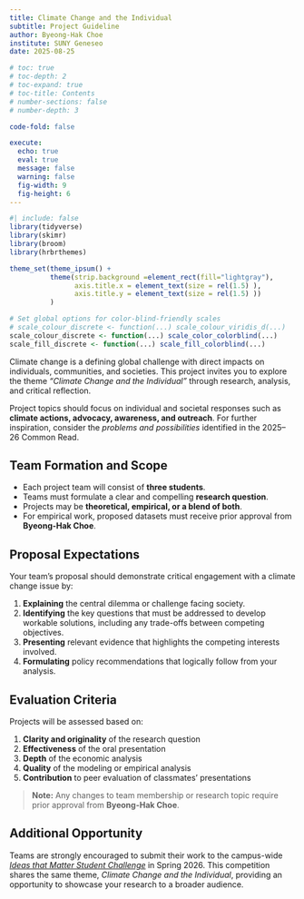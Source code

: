```yaml
---
title: Climate Change and the Individual
subtitle: Project Guideline
author: Byeong-Hak Choe
institute: SUNY Geneseo
date: 2025-08-25

# toc: true
# toc-depth: 2
# toc-expand: true
# toc-title: Contents
# number-sections: false
# number-depth: 3

code-fold: false

execute:
  echo: true
  eval: true
  message: false
  warning: false
  fig-width: 9
  fig-height: 6
---
```

```r
#| include: false
library(tidyverse)
library(skimr)
library(broom)
library(hrbrthemes)

theme_set(theme_ipsum() +
          theme(strip.background =element_rect(fill="lightgray"),
                axis.title.x = element_text(size = rel(1.5) ),
                axis.title.y = element_text(size = rel(1.5) ))
          )

# Set global options for color-blind-friendly scales
# scale_colour_discrete <- function(...) scale_colour_viridis_d(...)
scale_colour_discrete <- function(...) scale_color_colorblind(...)
scale_fill_discrete <- function(...) scale_fill_colorblind(...)
```



Climate change is a defining global challenge with direct impacts on individuals, communities, and societies. This project invites you to explore the theme *“Climate Change and the Individual”* through research, analysis, and critical reflection.

Project topics should focus on individual and societal responses such as **climate actions, advocacy, awareness, and outreach**. For further inspiration, consider the *problems and possibilities* identified in the 2025–26 Common Read.

## Team Formation and Scope
- Each project team will consist of **three students**.  
- Teams must formulate a clear and compelling **research question**.  
- Projects may be **theoretical, empirical, or a blend of both**.  
- For empirical work, proposed datasets must receive prior approval from **Byeong-Hak Choe**.  

## Proposal Expectations
Your team’s proposal should demonstrate critical engagement with a climate change issue by:  

1. **Explaining** the central dilemma or challenge facing society.  
2. **Identifying** the key questions that must be addressed to develop workable solutions, including any trade-offs between competing objectives.  
3. **Presenting** relevant evidence that highlights the competing interests involved.  
4. **Formulating** policy recommendations that logically follow from your analysis.  

## Evaluation Criteria
Projects will be assessed based on:  

1. **Clarity and originality** of the research question  
2. **Effectiveness** of the oral presentation  
3. **Depth** of the economic analysis  
4. **Quality** of the modeling or empirical analysis  
5. **Contribution** to peer evaluation of classmates’ presentations  

> **Note:** Any changes to team membership or research topic require prior approval from **Byeong-Hak Choe**.  


## Additional Opportunity
Teams are strongly encouraged to submit their work to the campus-wide [*Ideas that Matter Student Challenge*](https://www.geneseo.edu/cil/ideas-matter-student-challenge) in Spring 2026. This competition shares the same theme, *Climate Change and the Individual*, providing an opportunity to showcase your research to a broader audience.  